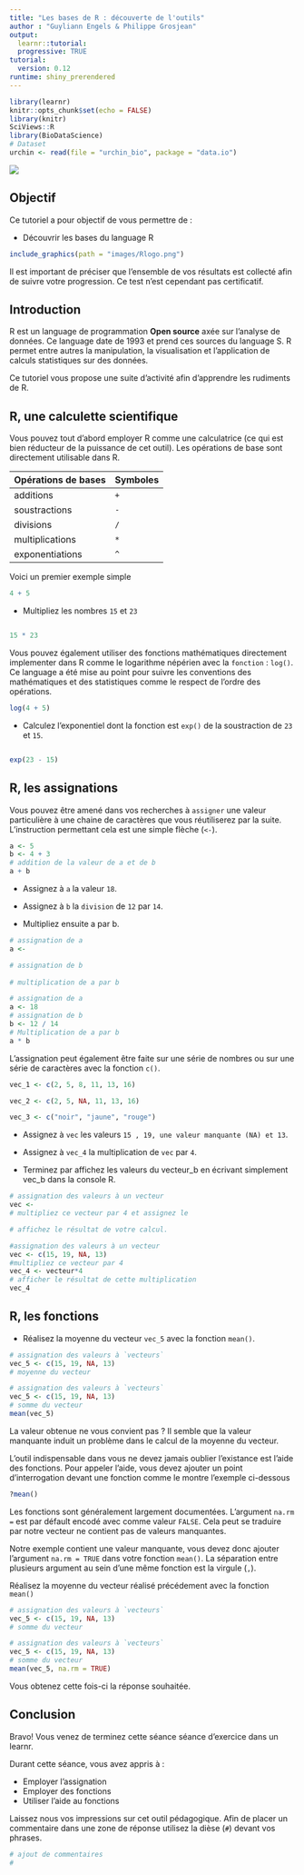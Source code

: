 ```yaml
---
title: "Les bases de R : découverte de l'outils"
author : "Guyliann Engels & Philippe Grosjean"
output: 
  learnr::tutorial:
  progressive: TRUE
tutorial:
  version: 0.12
runtime: shiny_prerendered
---
```


```r
library(learnr)
knitr::opts_chunk$set(echo = FALSE)
library(knitr)
SciViews::R
library(BioDataScience)
# Dataset
urchin <- read(file = "urchin_bio", package = "data.io")
```

![](images/intro.png)

## Objectif

Ce tutoriel a pour objectif de vous permettre de :

- Découvrir les bases du language R  

```r
include_graphics(path = "images/Rlogo.png")
```

Il est important de préciser que l'ensemble de vos résultats est collecté afin de suivre votre progression. Ce test n'est cependant pas certificatif.

## Introduction 

R est un language de programmation **Open source**  axée sur l'analyse de données. Ce language date de 1993 et prend ces sources du language S. 
R permet entre autres la manipulation, la visualisation et l'application de calculs statistiques sur des données. 

Ce tutoriel vous propose une suite d'activité afin d'apprendre les rudiments de R. 

## R,  une calculette scientifique

Vous pouvez tout d'abord employer R comme une calculatrice (ce qui est bien réducteur de la puissance de cet outil). Les opérations de base sont directement utilisable dans R. 

| Opérations de bases | Symboles |
|------------------|---------------|
| additions | `+` |
| soustractions | `-` |
| divisions | `/` | 
| multiplications | `*` | 
| exponentiations | `^` |

Voici un premier exemple simple

```r
4 + 5
```

- Multipliez les nombres `15` et `23`

```r

```

```r
15 * 23
```


Vous pouvez également utiliser des fonctions mathématiques directement implementer dans R comme le logarithme népérien avec la `fonction` : `log()`. Ce language a été mise au point pour suivre les conventions des mathématiques et des statistiques comme le respect de l'ordre des opérations.

```r
log(4 + 5)
```


- Calculez l'exponentiel dont la fonction est `exp()` de la soustraction de `23` et `15`.

```r

```

```r
exp(23 - 15)
```


## R, les assignations

Vous pouvez être amené dans vos recherches à `assigner` une valeur particulière à une chaine de caractères que vous réutiliserez par la suite. L'instruction permettant cela est une simple flèche (`<-`).

```r
a <- 5
b <- 4 + 3
# addition de la valeur de a et de b
a + b
```

- Assignez à `a`  la valeur `18`.

- Assignez à `b` la `division` de `12` par `14`.

- Multipliez ensuite a par b.

```r
# assignation de a
a <- 

# assignation de b
  
# multiplication de a par b

```

```r
# assignation de a
a <- 18
# assignation de b
b <- 12 / 14
# Multiplication de a par b
a * b
```

L'assignation peut également être faite sur une série de nombres ou sur une série de caractères avec la fonction `c()`.

```r
vec_1 <- c(2, 5, 8, 11, 13, 16)

vec_2 <- c(2, 5, NA, 11, 13, 16)

vec_3 <- c("noir", "jaune", "rouge")
```

- Assignez à `vec` les valeurs `15 , 19, une valeur manquante (NA) et 13`.

- Assignez à `vec_4` la multiplication de `vec` par `4`. 

- Terminez par affichez les valeurs du vecteur_b en écrivant simplement vec_b dans la console R.

```r
# assignation des valeurs à un vecteur
vec <- 
# multipliez ce vecteur par 4 et assignez le

# affichez le résultat de votre calcul.

```

```r
#assignation des valeurs à un vecteur
vec <- c(15, 19, NA, 13)
#multipliez ce vecteur par 4
vec_4 <- vecteur*4
# afficher le résultat de cette multiplication
vec_4
```


## R, les fonctions

- Réalisez la moyenne du vecteur `vec_5` avec la fonction `mean()`.

```r
# assignation des valeurs à `vecteurs`
vec_5 <- c(15, 19, NA, 13)
# moyenne du vecteur

```

```r
# assignation des valeurs à `vecteurs`
vec_5 <- c(15, 19, NA, 13)
# somme du vecteur
mean(vec_5)
```

La valeur obtenue ne vous convient pas ? Il semble que la valeur manquante induit un problème dans le calcul de la moyenne du vecteur.

L'outil indispensable dans vous ne devez jamais oublier l'existance est l'aide des fonctions. Pour appeler l'aide, vous devez ajouter un point d'interrogation devant une fonction comme le montre l'exemple ci-dessous

```r
?mean()
```

Les fonctions sont généralement largement documentées. L'argument `na.rm = ` est par défault encodé avec comme valeur `FALSE`. Cela peut se traduire par notre vecteur ne contient pas de valeurs manquantes. 

Notre exemple contient une valeur manquante, vous devez donc ajouter l'argument `na.rm = TRUE` dans votre fonction `mean()`. La séparation entre plusieurs argument au sein d'une même fonction est la virgule (`,`).

Réalisez la moyenne du vecteur réalisé précédement avec la fonction `mean()`

```r
# assignation des valeurs à `vecteurs`
vec_5 <- c(15, 19, NA, 13)
# somme du vecteur

```

```r
# assignation des valeurs à `vecteurs`
vec_5 <- c(15, 19, NA, 13)
# somme du vecteur
mean(vec_5, na.rm = TRUE)
```

Vous obtenez cette fois-ci la réponse souhaitée.

## Conclusion

Bravo! Vous venez de terminez cette séance séance d'exercice dans un learnr. 

Durant cette séance, vous avez appris à : 

- Employer l'assignation 
- Employer des fonctions 
- Utiliser l'aide au fonctions

Laissez nous vos impressions sur cet outil pédagogique. Afin de placer un commentaire dans une zone de réponse utilisez la dièse (`#`) devant vos phrases.

```r
# ajout de commentaires 
# 
```


